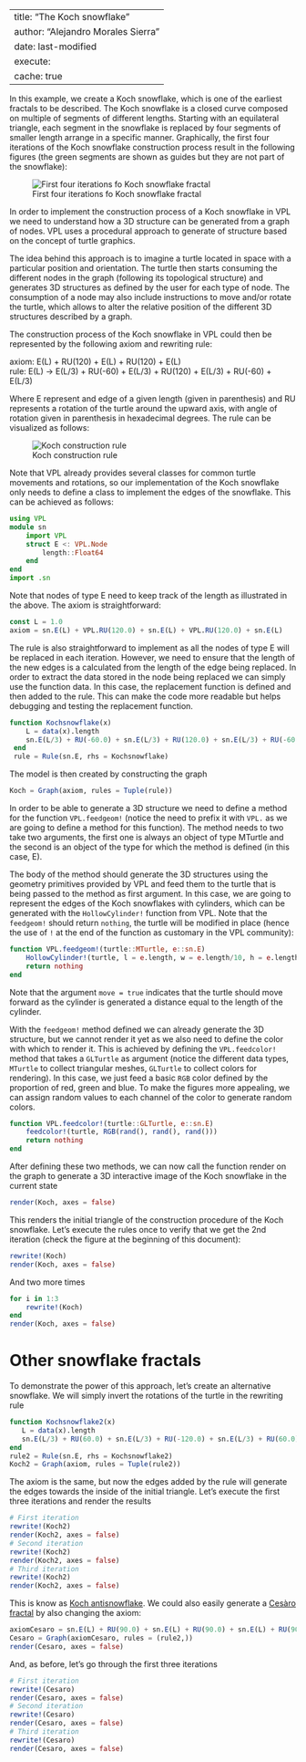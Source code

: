 
---
title: "The Koch snowflake "
author: "Alejandro Morales Sierra"
date: last-modified
execute: 
  cache: true
---

In this example, we create a Koch snowflake, which is one of the earliest fractals to be described. The Koch snowflake is a closed curve composed on multiple of segments of different lengths. Starting with an equilateral triangle, each segment in the snowflake is replaced by four segments of smaller length arrange in a specific manner. Graphically, the first four iterations of the Koch snowflake construction process result in the following figures (the green segments are shown as guides but they are not part of the snowflake):

![First four iterations fo Koch snowflake fractal](./KochWikipedia.png)

In order to implement the construction process of a Koch snowflake in VPL we need to understand how a 3D structure can be generated from a graph of nodes. VPL uses a procedural approach to generate of structure based on the concept of turtle graphics.

The idea behind this approach is to imagine a turtle located in space with a particular position and orientation. The turtle then starts consuming the different nodes in the graph (following its topological structure) and generates 3D structures as defined by the user for each type of node. The consumption of a node may also include instructions to move and/or rotate the turtle, which allows to alter the relative position of the different 3D structures described by a graph.

The construction process of the Koch snowflake in VPL could then be represented by the following axiom and rewriting rule:

axiom: E(L) + RU(120) + E(L) + RU(120) + E(L)  
rule:  E(L) → E(L/3) + RU(-60) + E(L/3) + RU(120) + E(L/3) + RU(-60) + E(L/3)

Where E represent and edge of a given length (given in parenthesis) and RU represents a rotation of the turtle around the upward axis, with angle of rotation given in parenthesis in hexadecimal degrees. The rule can be visualized as follows:

![Koch construction rule](./Koch_order_1.png)

Note that VPL already provides several classes for common turtle movements and rotations, so our implementation of the Koch snowflake only needs to define a class to implement the edges of the snowflake. This can be achieved as follows:

```julia
using VPL
module sn
    import VPL
    struct E <: VPL.Node
        length::Float64
    end
end
import .sn
```

Note that nodes of type E need to keep track of the length as illustrated in the above. The axiom is straightforward:

```julia
const L = 1.0
axiom = sn.E(L) + VPL.RU(120.0) + sn.E(L) + VPL.RU(120.0) + sn.E(L)
```

The rule is also straightforward to implement as all the nodes of type E will be replaced in each iteration. However, we need to ensure that the length of the new edges is a calculated from the length of the edge being replaced. In order to extract the data stored in the node being replaced we can simply use the function data. In this case, the replacement function is defined and then added to the rule. This can make the code more readable but helps debugging and testing the replacement function.

```julia
function Kochsnowflake(x)
    L = data(x).length
    sn.E(L/3) + RU(-60.0) + sn.E(L/3) + RU(120.0) + sn.E(L/3) + RU(-60.0) + sn.E(L/3)
 end
 rule = Rule(sn.E, rhs = Kochsnowflake)
```

The model is then created by constructing the graph

```julia
Koch = Graph(axiom, rules = Tuple(rule))
```

In order to be able to generate a 3D structure we need to define a method for the function `VPL.feedgeom!` (notice the need to prefix it with `VPL.` as we are going to define a method for this function). The method needs to two take two arguments, the first one is always an object of type MTurtle and the second is an object of the type for which the method is defined (in this case, E).

The body of the method should generate the 3D structures using the geometry primitives provided by VPL and feed them to the turtle that is being passed to the method as first argument. In this case, we are going to represent the edges of the Koch snowflakes with cylinders, which can be generated with the `HollowCylinder!` function from VPL. Note that the `feedgeom!` should return `nothing`, the turtle will be modified in place (hence the use of `!` at the end of the function as customary in the VPL community):

```julia
function VPL.feedgeom!(turtle::MTurtle, e::sn.E)
    HollowCylinder!(turtle, l = e.length, w = e.length/10, h = e.length/10, move = true)
    return nothing
end
```

Note that the argument `move = true` indicates that the turtle should move forward as the cylinder is generated a distance equal to the length of the cylinder.

With the `feedgeom!` method defined we can already generate the 3D structure, but we cannot render it yet as we also need to define the color with which to render it. This is achieved by defining the `VPL.feedcolor!` method that takes a `GLTurtle` as argument (notice the different data types, `MTurtle` to collect triangular meshes, `GLTurtle` to collect colors for rendering). In this case, we just feed a basic `RGB` color defined by the proportion of red, green and blue. To make the figures more appealing, we can assign random values to each channel of the color to generate random colors.

```julia
function VPL.feedcolor!(turtle::GLTurtle, e::sn.E)
    feedcolor!(turtle, RGB(rand(), rand(), rand()))
    return nothing
end
```

After defining these two methods, we can now call the function render on the graph to generate a 3D interactive image of the Koch snowflake in the current state

```julia
render(Koch, axes = false)
```

This renders the initial triangle of the construction procedure of the Koch snowflake. Let's execute the rules once to verify that we get the 2nd iteration (check the figure at the beginning of this document):

```julia
rewrite!(Koch)
render(Koch, axes = false)
```

And two more times

```julia
for i in 1:3
    rewrite!(Koch)
end
render(Koch, axes = false)
```

# Other snowflake fractals

To demonstrate the power of this approach, let's create an alternative snowflake. We will simply invert the rotations of the turtle in the rewriting rule

```julia
function Kochsnowflake2(x)
   L = data(x).length
   sn.E(L/3) + RU(60.0) + sn.E(L/3) + RU(-120.0) + sn.E(L/3) + RU(60.0) + sn.E(L/3)
end
rule2 = Rule(sn.E, rhs = Kochsnowflake2)
Koch2 = Graph(axiom, rules = Tuple(rule2))
```

The axiom is the same, but now the edges added by the rule will generate the edges towards the inside of the initial triangle. Let's execute the first three iterations and render the results

```julia
# First iteration
rewrite!(Koch2)
render(Koch2, axes = false)
# Second iteration
rewrite!(Koch2)
render(Koch2, axes = false)
# Third iteration
rewrite!(Koch2)
render(Koch2, axes = false)
```

This is know as [Koch antisnowflake](https://mathworld.wolfram.com/KochAntisnowflake.html). We could also easily generate a [Cesàro fractal](https://mathworld.wolfram.com/CesaroFractal.html) by also changing the axiom:

```julia
axiomCesaro = sn.E(L) + RU(90.0) + sn.E(L) + RU(90.0) + sn.E(L) + RU(90.0) + sn.E(L)
Cesaro = Graph(axiomCesaro, rules = (rule2,))
render(Cesaro, axes = false)
```

And, as before, let's go through the first three iterations

```julia
# First iteration
rewrite!(Cesaro)
render(Cesaro, axes = false)
# Second iteration
rewrite!(Cesaro)
render(Cesaro, axes = false)
# Third iteration
rewrite!(Cesaro)
render(Cesaro, axes = false)
```